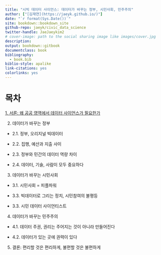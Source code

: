 ```yaml
---
title: "시빅 데이터 사이언스: 데이터가 바꾸는 정부, 시민사회, 민주주의"
author: ["[김재연](https://jaeyk.github.io/)"]
date: "`r format(Sys.Date())`"
site: bookdown::bookdown_site
github-repo: jaeyk/civic_data_science
twitter-handle: JaeJaeykim2
# cover-image: path to the social sharing image like images/cover.jpg
description:
output: bookdown::gitbook
documentclass: book
bibliography:
  - book.bib
biblio-style: apalike
link-citations: yes
colorlinks: yes
---
```


# 목차

[1. 서론: 왜 공공 영역에서 데이터 사이언스가 필요한가](https://jaeyk.github.io/civic_data_science/%EC%84%9C%EB%A1%A0-%EC%99%9C-%EA%B3%B5%EA%B3%B5-%EC%98%81%EC%97%AD%EC%97%90%EC%84%9C-%EB%8D%B0%EC%9D%B4%ED%84%B0-%EC%82%AC%EC%9D%B4%EC%96%B8%EC%8A%A4%EA%B0%80-%ED%95%84%EC%9A%94%ED%95%9C%EA%B0%80.html)

2. 데이터가 바꾸는 정부

  - 2.1. 정부, 오리지널 빅데이터

  - 2.2. 집행, 예산과 지출 사이

  - 2.3. 정부와 민간의 데이터 역량 차이

  - 2.4. 데이터, 기술, 사람이 모두 중요하다

3. 데이터가 바꾸는 시민사회

  - 3.1. 시민사회 = 피플파워

  - 3.3. 빅데이터로 그리는 정치, 시민참여의 불평등  

  - 3.3. 시민 데이터 사이언티스트

4. 데이터가 바꾸는 민주주의

  - 4.1. 데이터 주권, 권리는 주어지는 것이 아니라 만들어진다

  - 4.2. 데이터가 있는 곳에 권력이 있다

5. 결론: 편리할 것은 편리하게, 불편할 것은 불편하게
